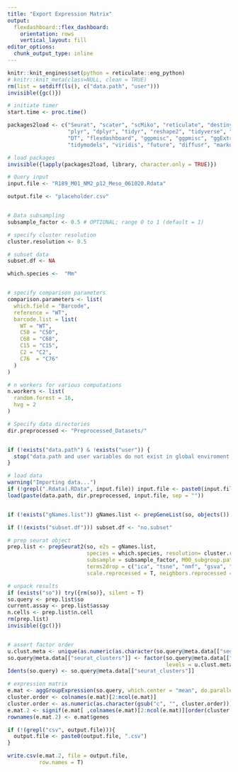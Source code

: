 ```yaml
---
title: "Export Expression Matrix"
output: 
  flexdashboard::flex_dashboard:
    orientation: rows
    vertical_layout: fill
editor_options: 
  chunk_output_type: inline
---
```


```r

knitr::knit_engines$set(python = reticulate::eng_python)
# knitr::knit_meta(class=NULL, clean = TRUE)
rm(list = setdiff(ls(), c("data.path", "user")))
invisible({gc()})

# initiate timer
start.time <- proc.time()

packages2load <- c("Seurat", "scater", "scMiko", "reticulate", "destiny", "foreach", "doParallel",  "clusterExperiment", 
                   "plyr", "dplyr", "tidyr", "reshape2", "tidyverse", "RColorBrewer", "ggplot2", "gridExtra", 
                   "DT", "flexdashboard", "ggpmisc", "ggpmisc", "ggExtra", "grid", "ggrepel", "scales", "ggformula",
                   "tidymodels", "viridis", "future", "diffusr", "markovchain", "Tempora", "s2a", "glue")

# load packages
invisible({lapply(packages2load, library, character.only = TRUE)})

```



```r



# Query input
input.file <- "R189_M01_NM2_p12_Meso_061020.Rdata"

output.file <- "placeholder.csv"


# Data subsampling
subsample_factor <- 0.5 # OPTIONAL; range 0 to 1 (default = 1)

# specify cluster resolution
cluster.resolution <- 0.5

# subset data
subset.df <- NA

which.species <-  "Mm"


# specify comparison parameters
comparison.parameters <- list(
  which.field = "Barcode",
  reference = "WT",
  barcode.list = list(
    WT = "WT", 
    C50 = "C50",
    C68 = "C68", 
    C15 = "C15", 
    C2 = "C2",
    C76  = "C76"
  )
)

# n workers for various computations
n.workers <- list(
  random.forest = 16,
  hvg = 2
)


```



```r

# Specify data directories
dir.preprocessed <- "Preprocessed_Datasets/"


if (!exists("data.path") & !exists("user")) {
  stop("data.path and user variables do not exist in global enviroment. Ensure that these are specified in .Rprofile. If specified, try restarting Rstudio.")
}

# load data
warning("Importing data...")
if (!grepl(".Rdata|.RData", input.file)) input.file <- paste0(input.file, ".Rdata")
load(paste(data.path, dir.preprocessed, input.file, sep = ""))


if (!exists("gNames.list")) gNames.list <- prepGeneList(so, objects())

if (!(exists("subset.df"))) subset.df <- "no.subset"

# prep seurat object
prep.list <- prepSeurat2(so, e2s = gNames.list, 
                         species = which.species, resolution= cluster.resolution, subset = subset.df, 
                         subsample = subsample_factor, M00_subgroup.path = "M00_subgroups.csv",
                         terms2drop = c("ica", "tsne", "nmf", "gsva", "deg"), rmv.pattern = "so", 
                         scale.reprocessed = T, neighbors.reprocessed = T, keep.default.assay.only = F)

# unpack results
if (exists("so")) try({rm(so)}, silent = T)
so.query <- prep.list$so
current.assay <- prep.list$assay
n.cells <- prep.list$n.cell
rm(prep.list)
invisible({gc()})


# assert factor order
u.clust.meta <- unique(as.numeric(as.character(so.query@meta.data[["seurat_clusters"]])))
so.query@meta.data[["seurat_clusters"]] <- factor(so.query@meta.data[["seurat_clusters"]], 
                                                  levels = u.clust.meta[order(u.clust.meta)])
Idents(so.query) <- so.query@meta.data[["seurat_clusters"]]

```



```r

# expression matrix
e.mat <- aggGroupExpression(so.query, which.center = "mean", do.parallel = F)
cluster.order <- colnames(e.mat)[2:ncol(e.mat)]
cluster.order <- as.numeric(as.character(gsub("c", "", cluster.order)))
e.mat.2 <- signif(e.mat[ ,colnames(e.mat)[2:ncol(e.mat)][order(cluster.order)]], 3)
rownames(e.mat.2) <- e.mat$genes

if (!(grepl("csv", output.file))){
  output.file <- paste0(output.file, ".csv")
}

write.csv(e.mat.2, file = output.file, 
          row.names = T)
```